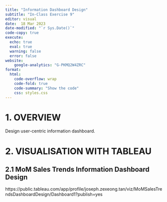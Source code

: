 ```yaml
---
title: "Information Dashboard Design"
subtitle: "In-Class Exercise 9"
editor: visual
date:  18 Mar 2023
date-modified: "`r Sys.Date()`"
code-copy: true
execute: 
  echo: true
  eval: true
  warning: false
  error: false
website: 
    google-analytics: "G-PKMQ2W4ZRC"
format:
  html:
    code-overflow: wrap
    code-fold: true
    code-summary: "Show the code"
    css: styles.css
---
```


# **1. OVERVIEW**

Design user-centric information dashboard.

# 2. VISUALISATION WITH TABLEAU

## 2.1 MoM Sales Trends Information Dashboard Design

https://public.tableau.com/app/profile/joseph.zexeong.tan/viz/MoMSalesTrendsDashboardDesign/Dashboard1?publish=yes
